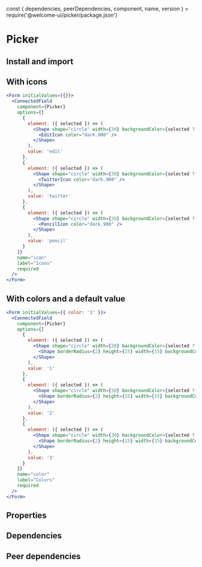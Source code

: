 const {
  dependencies,
  peerDependencies,
  component,
  name,
  version
} = require('@welcome-ui/picker/package.json')

# Picker

<tagversion version={version} name={name} />

## Install and import

<usage component={component} name={name} peerDependencies={peerDependencies} />

## With icons

```jsx
<Form initialValues={{}}>
  <ConnectedField
    component={Picker}
    options={[
      {
        element: ({ selected }) => (
          <Shape shape="circle" width={30} backgroundColor={selected ? 'nude.200' : 'unset'}>
            <EditIcon color="dark.900" />
          </Shape>
        ),
        value: 'edit'
      },
      {
        element: ({ selected }) => (
          <Shape shape="circle" width={30} backgroundColor={selected ? 'nude.200' : 'unset'}>
            <TwitterIcon color="dark.900" />
          </Shape>
        ),
        value: 'twitter'
      },
      {
        element: ({ selected }) => (
          <Shape shape="circle" width={30} backgroundColor={selected ? 'nude.200' : 'unset'}>
            <PencilIcon color="dark.900" />
          </Shape>
        ),
        value: 'pencil'
      }
    ]}
    name="icon"
    label="Icons"
    required
  />
</Form>
```

## With colors and a default value

```jsx
<Form initialValues={{ color: '3' }}>
  <ConnectedField
    component={Picker}
    options={[
      {
        element: ({ selected }) => (
          <Shape shape="circle" width={30} backgroundColor={selected ? 'nude.200' : 'unset'}>
            <Shape borderRadius={2} height={15} width={15} backgroundColor="danger.200" />
          </Shape>
        ),
        value: '1'
      },
      {
        element: ({ selected }) => (
          <Shape shape="circle" width={30} backgroundColor={selected ? 'nude.200' : 'unset'}>
            <Shape borderRadius={2} height={15} width={15} backgroundColor="success.200" />
          </Shape>
        ),
        value: '2'
      },
      {
        element: ({ selected }) => (
          <Shape shape="circle" width={30} backgroundColor={selected ? 'nude.200' : 'unset'}>
            <Shape borderRadius={2} height={15} width={15} backgroundColor="warning.200" />
          </Shape>
        ),
        value: '3'
      }
    ]}
    name="color"
    label="Colors"
    required
  />
</Form>
```

## Properties

<props of={Picker} />

## Dependencies

<dependencies dependencies={dependencies} />

## Peer dependencies

<dependencies dependencies={peerDependencies} />
